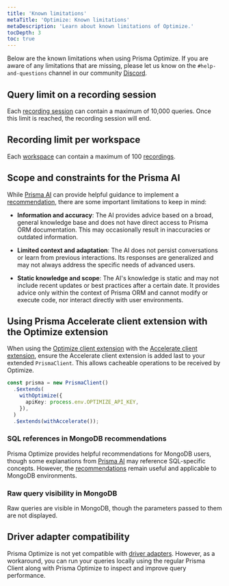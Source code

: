 ```yaml
---
title: 'Known limitations'
metaTitle: 'Optimize: Known limitations'
metaDescription: 'Learn about known limitations of Optimize.'
tocDepth: 3
toc: true
---
```


Below are the known limitations when using Prisma Optimize. If you are aware of any limitations that are missing, please let us know on the `#help-and-questions` channel in our community [Discord](https://pris.ly/discord?utm_source=docs&utm_campaign=tracking-cta&utm_medium=intro-text).

## Query limit on a recording session

Each [recording session](/optimize/recordings) can contain a maximum of 10,000 queries. Once this limit is reached, the recording session will end.

## Recording limit per workspace

Each [workspace](/platform/about#workspace) can contain a maximum of 100 [recordings](/optimize/recordings).

## Scope and constraints for the Prisma AI

While [Prisma AI](/optimize/prisma-ai) can provide helpful guidance to implement a [recommendation](/optimize/recommendations), there are some important limitations to keep in mind:

- **Information and accuracy**: The AI provides advice based on a broad, general knowledge base and does not have direct access to Prisma ORM documentation. This may occasionally result in inaccuracies or outdated information.

- **Limited context and adaptation**: The AI does not persist conversations or learn from previous interactions. Its responses are generalized and may not always address the specific needs of advanced users.

- **Static knowledge and scope**: The AI's knowledge is static and may not include recent updates or best practices after a certain date. It provides advice only within the context of Prisma ORM and cannot modify or execute code, nor interact directly with user environments.

## Using Prisma Accelerate client extension with the Optimize extension

When using the [Optimize client extension](https://www.npmjs.com/package/@prisma/extension-optimize) with the [Accelerate client extension](https://www.npmjs.com/package/@prisma/extension-accelerate), ensure the Accelerate client extension is added last to your extended `PrismaClient`. This allows cacheable operations to be received by Optimize.

```ts
const prisma = new PrismaClient()
  .$extends(
    withOptimize({
      apiKey: process.env.OPTIMIZE_API_KEY,
    }),
  )
  .$extends(withAccelerate());
```

### SQL references in MongoDB recommendations

Prisma Optimize provides helpful recommendations for MongoDB users, though some explanations from [Prisma AI](/optimize/prisma-ai) may reference SQL-specific concepts. However, the [recommendations](/optimize/recommendations) remain useful and applicable to MongoDB environments.

### Raw query visibility in MongoDB

Raw queries are visible in MongoDB, though the parameters passed to them are not displayed.

## Driver adapter compatibility

Prisma Optimize is not yet compatible with [driver adapters](/orm/overview/databases/database-drivers#driver-adapters). However, as a workaround, you can run your queries locally using the regular Prisma Client along with Prisma Optimize to inspect and improve query performance.

